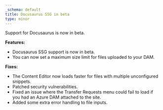 ```yaml
---
_schema: default
title: Docusaurus SSG in beta
type: minor
---
```

Support for Docusaurus is now in beta.

**Features:**

* Docusaurus SSG support is now in beta.
* You can now set a maximum size limit for files uploaded to your DAM.

**Fixes:**

* The Content Editor now loads faster for files with multiple unconfigured snippets.
* Patched security vulnerabilities.
* Fixed an issue where the Transfer Requests menu could fail to load if you had an Azure DAM attached to the site.
* Added some extra error handling to file inputs.